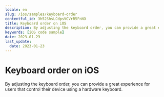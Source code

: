 ```yaml
---
locale: en
slug: /ios/samples/keyboard-order
contentful_id: 3h52ShsLCdpsVCVrR5FnNO
title: Keyboard order on iOS
description: By adjusting the keyboard order, you can provide a great experience for users that control their device using a hardware keyboard.
keywords: [iOS code sample]
date: 2023-01-23
last_update:
  date: 2023-01-23
---
```


# Keyboard order on iOS

By adjusting the keyboard order, you can provide a great experience for users that control their device using a hardware keyboard.

<CodeSample id="keyboard-order" locale="en" platform="ios"/>
